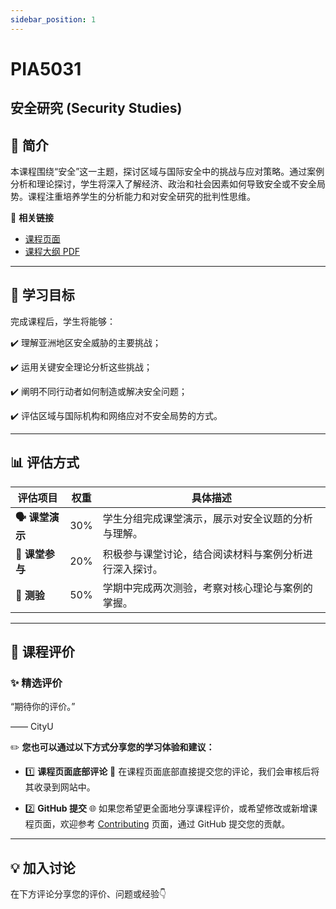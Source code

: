 ```yaml
---
sidebar_position: 1
---
```


# PIA5031
## 安全研究 (Security Studies)

## **📘 简介**
本课程围绕“安全”这一主题，探讨区域与国际安全中的挑战与应对策略。通过案例分析和理论探讨，学生将深入了解经济、政治和社会因素如何导致安全或不安全局势。课程注重培养学生的分析能力和对安全研究的批判性思维。

🔗 **相关链接**
- [课程页面](https://www.cityu.edu.hk/catalogue/pg/202425/course/PIA5031.htm)
- [课程大纲 PDF](https://www.cityu.edu.hk/catalogue/pg/202425/course/PIA5031.pdf)

---

## **🎯 学习目标**

完成课程后，学生将能够：

✔️ 理解亚洲地区安全威胁的主要挑战；

✔️ 运用关键安全理论分析这些挑战；

✔️ 阐明不同行动者如何制造或解决安全问题；

✔️ 评估区域与国际机构和网络应对不安全局势的方式。

---

## **📊 评估方式**

| **评估项目**             | **权重** | **具体描述**                                                                                     |
|--------------------------|----------|--------------------------------------------------------------------------------------------------|
| **🗣️ 课堂演示**          | 30%      | 学生分组完成课堂演示，展示对安全议题的分析与理解。                                                 |
| **👥 课堂参与**          | 20%      | 积极参与课堂讨论，结合阅读材料与案例分析进行深入探讨。                                               |
| **📄 测验**              | 50%      | 学期中完成两次测验，考察对核心理论与案例的掌握。                                                   |

---

## **💬 课程评价**

### ✨ **精选评价**
<div className={commentStyles.commentBox}>
    <p className={commentStyles.commentText}>
        “期待你的评价。”
    </p>
    <p className={commentStyles.commentAuthor}>—— CityU</p>
</div>

✏️ **您也可以通过以下方式分享您的学习体验和建议：**

- 1️⃣ **课程页面底部评论**
💬 在课程页面底部直接提交您的评论，我们会审核后将其收录到网站中。

- 2️⃣ **GitHub 提交**
🌐 如果您希望更全面地分享课程评价，或希望修改或新增课程页面，欢迎参考 [Contributing](/contributing) 页面，通过 GitHub 提交您的贡献。

---

## **💡 加入讨论**

在下方评论分享您的评价、问题或经验👇
<Utterances />
